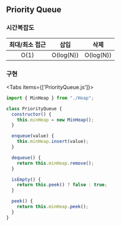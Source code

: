 
## Priority Queue

### 시간복잡도

| 최대/최소 접근 | 삽입 | 삭제 |
| :-: | ---- | ---- |
| O(1) | O(log(N)) | O(log(N)) |

### 구현

<Tabs items={['PriorityQueue.js']}>
  <Tab>
```js filename="PriorityQueue.js"
import { MinHeap } from "./Heap";

class PriorityQueue {
  constructor() {
    this.minHeap = new MinHeap();
  }

  enqueue(value) {
    this.minHeap.insert(value);
  }

  dequeue() {
    return this.minHeap.remove();
  }

  isEmpty() {
    return this.peek() ? false : true;
  }

  peek() {
    return this.minHeap.peek();
  }
}
```
  </Tab>
</Tabs>


